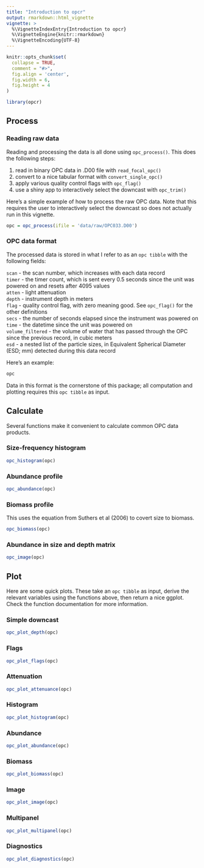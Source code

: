```yaml
---
title: "Introduction to opcr"
output: rmarkdown::html_vignette
vignette: >
  %\VignetteIndexEntry{Introduction to opcr}
  %\VignetteEngine{knitr::rmarkdown}
  %\VignetteEncoding{UTF-8}
---
```


```r
knitr::opts_chunk$set(
  collapse = TRUE,
  comment = "#>",
  fig.align = 'center',
  fig.width = 6, 
  fig.height = 4
)
```

```r
library(opcr)
```

## Process

### Reading raw data

Reading and processing the data is all done using `opc_process()`. This does the following steps:  

1. read in binary OPC data in .D00 file with `read_focal_opc()`  
2. convert to a nice tabular format with `convert_single_opc()`  
3. apply various quality control flags with `opc_flag()`  
4. use a shiny app to interactively select the downcast with `opc_trim()`  

Here's a simple example of how to process the raw OPC data. Note that this requires the user to interactively select the downcast so does not actually run in this vignette.
```r
opc = opc_process(ifile = 'data/raw/OPC033.D00')
```

### OPC data format

The processed data is stored in what I refer to as an `opc tibble` with the following fields:  

`scan` - the scan number, which increases with each data record  
`timer` - the timer count, which is sent every 0.5 seconds since the unit was powered on and resets after 4095 values  
`atten` - light attenuation  
`depth` - instrument depth in meters  
`flag` - quality control flag, with zero meaning good. See `opc_flag()` for the other definitions  
`secs` - the number of seconds elapsed since the instrument was powered on  
`time` - the datetime since the unit was powered on  
`volume_filtered` - the volume of water that has passed through the OPC since the previous record, in cubic meters  
`esd` - a nested list of the particle sizes, in Equivalent Spherical Diameter (ESD; mm) detected during this data record  

Here's an example:  
```r
opc
```

Data in this format is the cornerstone of this package; all computation and plotting requires this `opc tibble` as input.

## Calculate

Several functions make it convenient to calculate common OPC data products.

### Size-frequency histogram

```r
opc_histogram(opc)
```

### Abundance profile

```r
opc_abundance(opc)
```

### Biomass profile

This uses the equation from Suthers et al (2006) to covert size to biomass.

```r
opc_biomass(opc)
```

### Abundance in size and depth matrix

```r
opc_image(opc)
```

## Plot

Here are some quick plots. These take an `opc tibble` as input, derive the relevant variables using the functions above, then return a nice ggplot. Check the function documentation for more information.

### Simple downcast

```r
opc_plot_depth(opc)
```

### Flags

```r
opc_plot_flags(opc)
```

### Attenuation

```r
opc_plot_attenuance(opc)
```

### Histogram

```r
opc_plot_histogram(opc)
```

### Abundance

```r
opc_plot_abundance(opc)
```

### Biomass

```r
opc_plot_biomass(opc)
```

### Image

```r
opc_plot_image(opc)
```

### Multipanel

```r
opc_plot_multipanel(opc)
```

### Diagnostics

```r
opc_plot_diagnostics(opc)
```
